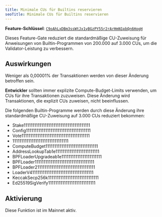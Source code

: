```yaml
---
title: Minimale CUs für Builtins reservieren
seoTitle: Minimale CUs für Builtins reservieren
---
```


**Feature-Schlüssel**:
[`C9oAhLxDBm3ssWtJx1yBGzPY55r2rArHmN1pbQn6HogH`](https://explorer.solana.com/address/C9oAhLxDBm3ssWtJx1yBGzPY55r2rArHmN1pbQn6HogH)

Dieses Feature-Gate reduziert die standardmäßige CU-Zuweisung für Anweisungen
von Builtin-Programmen von 200.000 auf 3.000 CUs, um die Validator-Leistung zu
verbessern.

## Auswirkungen

Weniger als 0,00001% der Transaktionen werden von dieser Änderung betroffen
sein.

**Entwickler** sollten immer explizite Compute-Budget-Limits verwenden, um CUs
für ihre Transaktionen zuzuweisen. Diese Änderung wird Transaktionen, die
explizit CUs zuweisen, nicht beeinflussen.

Die folgenden Builtin-Programme werden durch diese Änderung ihre standardmäßige
CU-Zuweisung auf 3.000 CUs reduziert bekommen:

- Stake11111111111111111111111111111111111111
- Config1111111111111111111111111111111111111
- Vote111111111111111111111111111111111111111
- 11111111111111111111111111111111
- ComputeBudget111111111111111111111111111111
- AddressLookupTab1e1111111111111111111111111
- BPFLoaderUpgradeab1e11111111111111111111111
- BPFLoader1111111111111111111111111111111111
- BPFLoader2111111111111111111111111111111111
- LoaderV411111111111111111111111111111111111
- KeccakSecp256k11111111111111111111111111111
- Ed25519SigVerify111111111111111111111111111

## Aktivierung

Diese Funktion ist im Mainnet aktiv.
